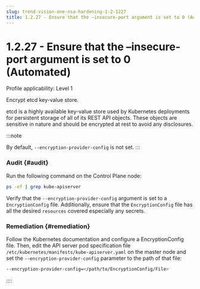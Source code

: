 ```yaml
---
slug: trend-vision-one-nsa-hardening-1-2-1227
title: 1.2.27 - Ensure that the –insecure-port argument is set to 0 (Automated)
---
```

# 1.2.27 - Ensure that the –insecure-port argument is set to 0 (Automated)

Profile applicability: Level 1

Encrypt etcd key-value store.

etcd is a highly available key-value store used by Kubernetes deployments for persistent storage of all of its REST API objects. These objects are sensitive in nature and should be encrypted at rest to avoid any disclosures.

:::note

By default, `--encryption-provider-config` is not set.
:::

### Audit {#audit}

Run the following command on the Control Plane node:

```bash
ps -ef | grep kube-apiserver
```

Verify that the `--encryption-provider-config` argument is set to a `EncryptionConfig` file. Additionally, ensure that the `EncryptionConfig` file has all the desired `resources` covered especially any secrets.

### Remediation {#remediation}

Follow the Kubernetes documentation and configure a EncryptionConfig file. Then, edit the API server pod specification file` /etc/kubernetes/manifests/kube-apiserver.yaml` on the master node and set the `--encryption-provider-config` parameter to the path of that file:

```bash
--encryption-provider-config=</path/to/EncryptionConfig/File>
```
::::
